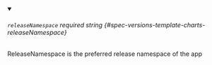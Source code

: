 
<details className="config-field" data-expandable="false" open>
<summary>

###### `releaseNamespace` <span className="config-field-required" data-required="false">required</span> <span className="config-field-type">string</span> <span className="config-field-default"></span> <span className="config-field-enum"></span> {#spec-versions-template-charts-releaseNamespace}

ReleaseNamespace is the preferred release namespace of the app

</summary>



</details>
